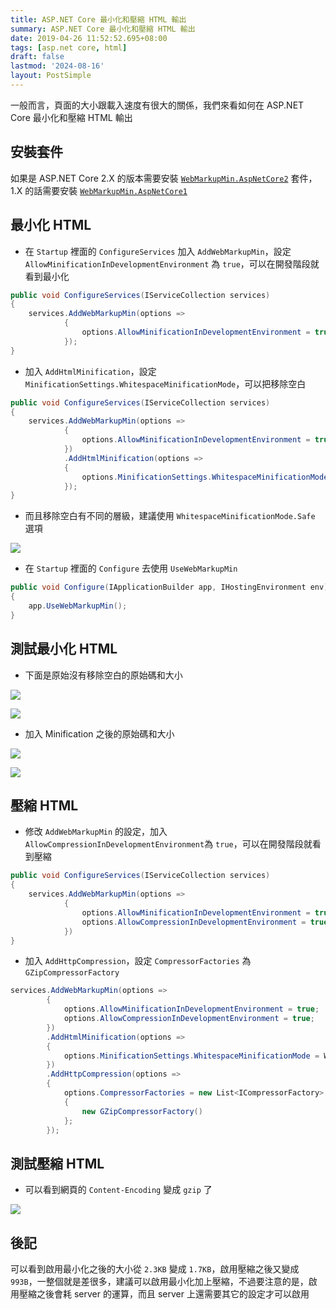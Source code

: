 ```yaml
---
title: ASP.NET Core 最小化和壓縮 HTML 輸出
summary: ASP.NET Core 最小化和壓縮 HTML 輸出
date: 2019-04-26 11:52:52.695+08:00
tags: [asp.net core, html]
draft: false
lastmod: '2024-08-16'
layout: PostSimple
---
```


一般而言，頁面的大小跟載入速度有很大的關係，我們來看如何在 ASP.NET Core 最小化和壓縮 HTML 輸出

## 安裝套件

如果是 ASP.NET Core 2.X 的版本需要安裝 [`WebMarkupMin.AspNetCore2`](https://www.nuget.org/packages/WebMarkupMin.AspNetCore2/) 套件，1.X 的話需要安裝 [`WebMarkupMin.AspNetCore1`](https://www.nuget.org/packages/WebMarkupMin.AspNetCore1/)

## 最小化 HTML

- 在 `Startup` 裡面的 `ConfigureServices` 加入 `AddWebMarkupMin`，設定 `AllowMinificationInDevelopmentEnvironment` 為 `true`，可以在開發階段就看到最小化

```csharp
public void ConfigureServices(IServiceCollection services)
{
    services.AddWebMarkupMin(options =>
            {
                options.AllowMinificationInDevelopmentEnvironment = true;
            });
}
```

- 加入 `AddHtmlMinification`，設定 `MinificationSettings.WhitespaceMinificationMode`，可以把移除空白

```csharp
public void ConfigureServices(IServiceCollection services)
{
    services.AddWebMarkupMin(options =>
            {
                options.AllowMinificationInDevelopmentEnvironment = true;
            })
            .AddHtmlMinification(options =>
            {
                options.MinificationSettings.WhitespaceMinificationMode = WhitespaceMinificationMode.Safe;
            });
}
```

- 而且移除空白有不同的層級，建議使用 `WhitespaceMinificationMode.Safe` 選項

![](/static/images/404.webp)

- 在 `Startup` 裡面的 `Configure` 去使用 `UseWebMarkupMin`

```csharp
public void Configure(IApplicationBuilder app, IHostingEnvironment env)
{
    app.UseWebMarkupMin();
}
```

## 測試最小化 HTML

- 下面是原始沒有移除空白的原始碼和大小

![](/static/images/404.webp)

![](/static/images/404.webp)

- 加入 Minification 之後的原始碼和大小

![](/static/images/404.webp)

![](/static/images/404.webp)

## 壓縮 HTML

- 修改 `AddWebMarkupMin` 的設定，加入 `AllowCompressionInDevelopmentEnvironment`為 `true`，可以在開發階段就看到壓縮

```csharp
public void ConfigureServices(IServiceCollection services)
{
    services.AddWebMarkupMin(options =>
            {
                options.AllowMinificationInDevelopmentEnvironment = true;
				options.AllowCompressionInDevelopmentEnvironment = true;
            })
}
```

- 加入 `AddHttpCompression`，設定 `CompressorFactories` 為 `GZipCompressorFactory`

```csharp
services.AddWebMarkupMin(options =>
        {
            options.AllowMinificationInDevelopmentEnvironment = true;
            options.AllowCompressionInDevelopmentEnvironment = true;
        })
        .AddHtmlMinification(options =>
        {
            options.MinificationSettings.WhitespaceMinificationMode = WhitespaceMinificationMode.Safe;
        })
        .AddHttpCompression(options =>
        {
            options.CompressorFactories = new List<ICompressorFactory>
            {
                new GZipCompressorFactory()
            };
        });
```

## 測試壓縮 HTML

- 可以看到網頁的 `Content-Encoding` 變成 `gzip` 了

![](/static/images/404.webp)

## 後記

可以看到啟用最小化之後的大小從 `2.3KB` 變成 `1.7KB`，啟用壓縮之後又變成 `993B`，一整個就是差很多，建議可以啟用最小化加上壓縮，不過要注意的是，啟用壓縮之後會耗 server 的運算，而且 server 上還需要其它的設定才可以啟用
